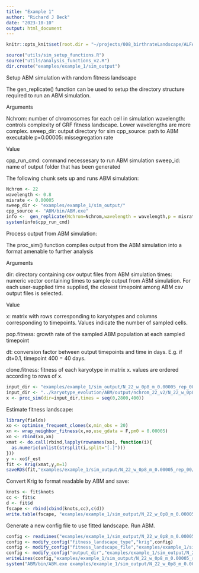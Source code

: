 ```yaml
---
title: "Example 1"
author: "Richard J Beck"
date: "2023-10-10"
output: html_document
---
```


```r
knitr::opts_knit$set(root.dir = "~/projects/008_birthrateLandscape/ALFA-K/")
```

```r
source("utils/sim_setup_functions.R")
source("utils/analysis_functions_v2.R")
dir.create("examples/example_1/sim_output")
```
Setup ABM simulation with random fitness landscape

The gen_replicate() function can be used to setup the directory structure required to run an ABM simulation. 

Arguments

Nchrom: number of chromosomes for each cell in simulation
wavelength: controls complexity of GRF fitness landscape. Lower wavelengths are more complex. sweep_dir: output directory for sim
cpp_source: path to ABM executable
p=0.00005: missegregation rate

Value

cpp_run_cmd: command necessesary to run ABM simulation
sweep_id: name of output folder that has been generated


The following chunk sets up and runs ABM simulation:
```r
Nchrom <- 22
wavelength <- 0.8
misrate <- 0.00005
sweep_dir <- "examples/example_1/sim_output/"
cpp_source <- "ABM/bin/ABM.exe"
info <-  gen_replicate(Nchrom=Nchrom,wavelength = wavelength,p = misrate,sweep_dir = sweep_dir,cpp_source = cpp_source)
system(info$cpp_run_cmd)
```

Process output from ABM simulation:

The proc_sim() function compiles output from the ABM simulation into a format amenable to further analysis

Arguments

dir: directory containing csv output files from ABM simulation
times: numeric vector containing times to sample output from ABM simulation. For each user-supplied time supplied, the closest timepoint among ABM csv output files is selected. 

Value

x: matrix with rows corresponding to karyotypes and columns corresponding to timepoints. Values indicate the number of sampled cells. 

pop.fitness: growth rate of the sampled ABM population at each sampled timepoint 

dt: conversion factor between output timepoints and time in days. E.g. if dt=0.1, timepoint 400 = 40 days. 

clone.fitness: fitness of each karyotype in matrix x. values are ordered according to rows of x. 




```r
input_dir <- "examples/example_1/sim_output/N_22_w_0p8_m_0.00005_rep_00/train/00000/"
input_dir <- "../karyotype_evolution/ABM/output/nchrom_22_v2/N_22_w_0p8_rep_00/train/00000/"
x <- proc_sim(dir=input_dir,times = seq(0,2800,400))


```

Estimate fitness landscape:

```r
library(fields)
xo <- optimise_frequent_clones(x,min_obs = 20)
xn <- wrap_neighbor_fitness(x,xo,use_gdata = F,pm0 = 0.00005)
xo <- rbind(xo,xn)
xmat <- do.call(rbind,lapply(rownames(xo), function(i){
  as.numeric(unlist(strsplit(i,split="[.]")))
}))
y <- xo$f_est
fit <- Krig(xmat,y,m=1)
saveRDS(fit,"examples/example_1/sim_output/N_22_w_0p8_m_0.00005_rep_00/krig.Rds")

```

Convert Krig to format readable by ABM and save:
```r

knots <- fit$knots
cc <- fit$c
d <- fit$d
fscape <- rbind(cbind(knots,cc),c(d))
write.table(fscape, "examples/example_1/sim_output/N_22_w_0p8_m_0.00005_rep_00/fitted_landscape.txt",row.names = FALSE,col.names=FALSE,sep=",")

```

Generate a new config file to use fitted landscape. Run ABM.
```r

config <- readLines("examples/example_1/sim_output/N_22_w_0p8_m_0.00005_rep_00/config.txt")
config <- modify_config("fitness_landscape_type","krig",config)
config <- modify_config("fitness_landscape_file","examples/example_1/sim_output/N_22_w_0p8_m_0.00005_rep_00/fitted_landscape.txt",config)
config <- modify_config("output_dir","examples/example_1/sim_output/N_22_w_0p8_m_0.00005_rep_00/test",config)
writeLines(config,"examples/example_1/sim_output/N_22_w_0p8_m_0.00005_rep_00/fitted_landscape_config.txt")
system("ABM/bin/ABM.exe examples/example_1/sim_output/N_22_w_0p8_m_0.00005_rep_00/fitted_landscape_config.txt")
```

